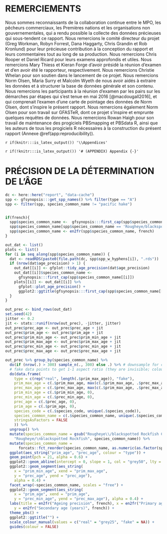 \clearpage

# REMERCIEMENTS

Nous sommes reconnaissants de la collaboration continue entre le MPO, les pêcheurs commerciaux, les Premières nations et les organisations non gouvernementales, qui a rendu possible la collecte des données précieuses qui sous-tendent ce rapport. Nous remercions le comité directeur du projet (Greg Workman, Robyn Forrest, Dana Haggarty, Chris Grandin et Rob Kronlund) pour leur précieuse contribution à la conception du rapport et leurs commentaires tout au long de sa production. Nous remercions Chris Rooper et Daniel Ricard pour leurs examens approfondis et utiles. Nous remercions Mary Thiess et Kieran Forge d’avoir présidé la réunion d’examen et d’en avoir été le rapporteur, respectivement. Nous remercions Christie Whelan pour son soutien dans le lancement de ce projet. Nous remercions Norm Olsen, Maria Surry et Malcolm Wyeth de nous avoir aidés à extraire les données et à structurer la base de données générale et son contenu. Nous remercions les participants à la réunion d’examen par les pairs sur les démarches par étapes qui s’est tenue en mai 2016 [@macdougall2016], et qui comprenait l’examen d’une carte de pointage des données de Norm Olsen, dont s’inspire le présent rapport. Nous remercions également Norm Olsen pour son travail sur GFASTeR, dont ce projet s’inspire et emprunte quelques requêtes de données. Nous remercions Rowan Haigh pour son travail de maintenance des progiciels PBSmapping et PBSdata R, ainsi que les auteurs de tous les progiciels R nécessaires à la construction du présent rapport (Annexe \@ref(app:reproducibility)).

\clearpage

`r if(knitr:::is_latex_output()) '\\Appendices'`

`r if(!knitr:::is_latex_output()) '# (APPENDIX) Appendix {-}'`

# PRÉCISION DE LA DÉTERMINATION DE L’ÂGE {#app:age-precision}

```r
dc <- here::here("report", "data-cache")
spp <- gfsynopsis:::get_spp_names() %>% filter(type == "A")
spp <- filter(spp, species_common_name != "pacific hake")


if(french){
  spp$species_common_name <-  gfsynopsis:::first_cap(spp$species_common_name)
  spp$species_common_name[spp$species_common_name == 'Rougheye/blackspotted Rockfish Complex'] <- 'Rougheye/Blackspotted Rockfish Complex'
  spp$species_common_name <- en2fr(spp$species_common_name, french)
}

out_dat <- list()
plots <- list()
for (i in seq_along(spp$species_common_name)) {
  dat <- readRDS(paste0(file.path(dc, spp$spp_w_hyphens[i]), ".rds"))
  if (nrow(dat$age_precision) > 1) {
    out_dat[[i]] <- gfplot::tidy_age_precision(dat$age_precision)
    out_dat[[i]]$species_common_name <-
      gfsynopsis:::first_cap(spp$species_common_name[[i]])
    plots[[i]] <- out_dat[[i]] %>%
      gfplot::plot_age_precision() +
      ggplot2::ggtitle(gfsynopsis:::first_cap(spp$species_common_name[[i]]))
  }
}
```

```r
out_prec <- bind_rows(out_dat)
set.seed(42)
jitter <- 0.2
jit <- stats::runif(nrow(out_prec), -jitter, jitter)
out_prec$prec_age <- out_prec$prec_age + jit
out_prec$prim_age <- out_prec$prim_age + jit
out_prec$prim_min_age <- out_prec$prim_min_age + jit
out_prec$prim_max_age <- out_prec$prim_max_age + jit
out_prec$prec_min_age <- out_prec$prec_min_age + jit
out_prec$prec_max_age <- out_prec$prec_max_age + jit

out_prec %>% group_by(species_common_name) %>%
  do(if (nrow(.) > 300) sample_n(., 300) else .) %>% # downsample for clarity
  # fake data points to get 1-1 aspect ratio (they are invisible; coloured NA):
  do(data.frame(
    type = c(rep("real", length(.$prim_max_age)), "fake"),
    prim_max_age = c(.$prim_max_age, max(c(.$prim_max_age, .$prec_max_age))),
    prec_max_age = c(.$prec_max_age, max(c(.$prim_max_age, .$prec_max_age))),
    prim_min_age = c(.$prim_min_age, 0),
    prec_min_age = c(.$prec_min_age, 0),
    prec_age = c(.$prec_age, 0),
    prim_age = c(.$prim_age, 0),
    species_code = c(.$species_code, unique(.$species_code)),
    species_common_name = c(.$species_common_name, unique(.$species_common_name)),
    stringsAsFactors = FALSE
    )) %>%
  ungroup() %>%
  mutate(species_common_name = gsub("Rougheye\\/blackspotted Rockfish Complex",
    "Rougheye/\nblackspotted Rockfish", species_common_name)) %>%
  mutate(species_common_name =
      forcats::fct_reorder(species_common_name, as.numeric(as.factor(species_code)))) %>%
  ggplot(aes_string("prim_age", "prec_age", colour = "type")) +
  geom_point(pch = 21, alpha = 0.6) +
  ggplot2::geom_abline(intercept = 0, slope = 1, col = "grey50", lty = 2) +
  ggplot2::geom_segment(aes_string(
    x = "prim_min_age", xend = "prim_max_age",
    y = "prec_age", yend = "prec_age"),
    alpha = 0.4) +
  facet_wrap(~species_common_name, scales = "free") +
  ggplot2::geom_segment(aes_string(
    x = "prim_age", xend = "prim_age",
    y = "prec_min_age", yend = "prec_max_age"), alpha = 0.4) +
  labs(title = en2fr("Ageing precision", french), x = en2fr("Primary age (years)", french),
    y = en2fr("Secondary age (years)", french)) +
  theme_pbs() +
  ggplot2::ggtitle("") +
  scale_colour_manual(values = c("real" = "grey25", "fake" = NA)) +
  guides(colour = FALSE)
```
